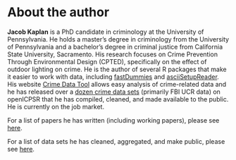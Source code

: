# About the author {-}

**Jacob Kaplan** is a PhD candidate in criminology at the University of Pennsylvania. He holds a master's degree in criminology from the University of Pennsylvania and a bachelor's degree in criminal justice from California State University, Sacramento. His research focuses on Crime Prevention Through Environmental Design (CPTED), specifically on the effect of outdoor lighting on crime. He is the author of several R packages that make it easier to work with data, including  [fastDummies](https://jacobkap.github.io/fastDummies/) and [asciiSetupReader](https://jacobkap.github.io/asciiSetupReader/). His website [Crime Data Tool](http://crimedatatool.com/) allows easy analysis of crime-related data and he has released over a [dozen crime data sets](http://crimedatatool.com/data.html) (primarily FBI UCR data) on openICPSR that he has compiled, cleaned, and made available to the public. He is currently on the job market.

For a list of papers he has written (including working papers), please see [here](http://crimedatatool.com/research.html).

For a list of data sets he has cleaned, aggregated, and make public, please see [here](http://crimedatatool.com/data.html).